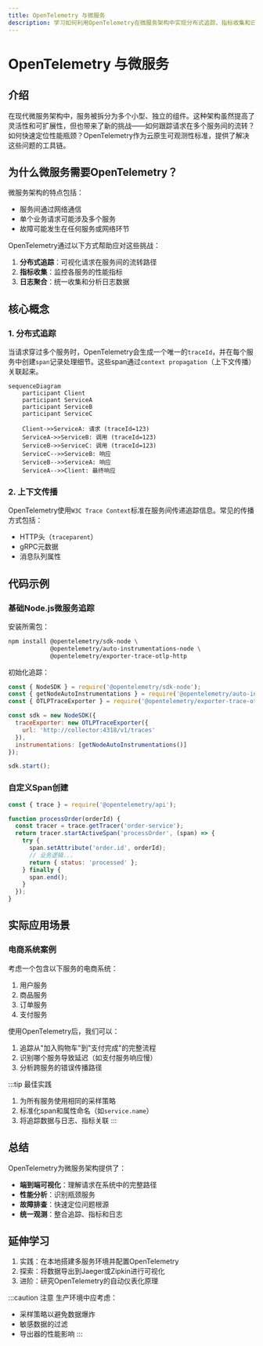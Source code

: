 ```yaml
---
title: OpenTelemetry 与微服务
description: 学习如何利用OpenTelemetry在微服务架构中实现分布式追踪、指标收集和日志聚合，提升系统可观测性。
---
```


# OpenTelemetry 与微服务

## 介绍

在现代微服务架构中，服务被拆分为多个小型、独立的组件。这种架构虽然提高了灵活性和可扩展性，但也带来了新的挑战——如何跟踪请求在多个服务间的流转？如何快速定位性能瓶颈？OpenTelemetry作为云原生可观测性标准，提供了解决这些问题的工具链。

## 为什么微服务需要OpenTelemetry？

微服务架构的特点包括：
- 服务间通过网络通信
- 单个业务请求可能涉及多个服务
- 故障可能发生在任何服务或网络环节

OpenTelemetry通过以下方式帮助应对这些挑战：
1. **分布式追踪**：可视化请求在服务间的流转路径
2. **指标收集**：监控各服务的性能指标
3. **日志聚合**：统一收集和分析日志数据

## 核心概念

### 1. 分布式追踪

当请求穿过多个服务时，OpenTelemetry会生成一个唯一的`traceId`，并在每个服务中创建`span`记录处理细节。这些span通过`context propagation`（上下文传播）关联起来。

```mermaid
sequenceDiagram
    participant Client
    participant ServiceA
    participant ServiceB
    participant ServiceC
    
    Client->>ServiceA: 请求 (traceId=123)
    ServiceA->>ServiceB: 调用 (traceId=123)
    ServiceB->>ServiceC: 调用 (traceId=123)
    ServiceC-->>ServiceB: 响应
    ServiceB-->>ServiceA: 响应
    ServiceA-->>Client: 最终响应
```

### 2. 上下文传播

OpenTelemetry使用`W3C Trace Context`标准在服务间传递追踪信息。常见的传播方式包括：
- HTTP头（`traceparent`）
- gRPC元数据
- 消息队列属性

## 代码示例

### 基础Node.js微服务追踪

安装所需包：
```bash
npm install @opentelemetry/sdk-node \
            @opentelemetry/auto-instrumentations-node \
            @opentelemetry/exporter-trace-otlp-http
```

初始化追踪：

```javascript
const { NodeSDK } = require('@opentelemetry/sdk-node');
const { getNodeAutoInstrumentations } = require('@opentelemetry/auto-instrumentations-node');
const { OTLPTraceExporter } = require('@opentelemetry/exporter-trace-otlp-http');

const sdk = new NodeSDK({
  traceExporter: new OTLPTraceExporter({
    url: 'http://collector:4318/v1/traces'
  }),
  instrumentations: [getNodeAutoInstrumentations()]
});

sdk.start();
```

### 自定义Span创建

```javascript
const { trace } = require('@opentelemetry/api');

function processOrder(orderId) {
  const tracer = trace.getTracer('order-service');
  return tracer.startActiveSpan('processOrder', (span) => {
    try {
      span.setAttribute('order.id', orderId);
      // 业务逻辑...
      return { status: 'processed' };
    } finally {
      span.end();
    }
  });
}
```

## 实际应用场景

### 电商系统案例

考虑一个包含以下服务的电商系统：
1. 用户服务
2. 商品服务
3. 订单服务
4. 支付服务

使用OpenTelemetry后，我们可以：
1. 追踪从"加入购物车"到"支付完成"的完整流程
2. 识别哪个服务导致延迟（如支付服务响应慢）
3. 分析跨服务的错误传播路径

:::tip 最佳实践
1. 为所有服务使用相同的采样策略
2. 标准化span和属性命名（如`service.name`）
3. 将追踪数据与日志、指标关联
:::

## 总结

OpenTelemetry为微服务架构提供了：
- **端到端可视化**：理解请求在系统中的完整路径
- **性能分析**：识别瓶颈服务
- **故障排查**：快速定位问题根源
- **统一观测**：整合追踪、指标和日志

## 延伸学习

1. 实践：在本地搭建多服务环境并配置OpenTelemetry
2. 探索：将数据导出到Jaeger或Zipkin进行可视化
3. 进阶：研究OpenTelemetry的自动仪表化原理

:::caution 注意
生产环境中应考虑：
- 采样策略以避免数据爆炸
- 敏感数据的过滤
- 导出器的性能影响
:::